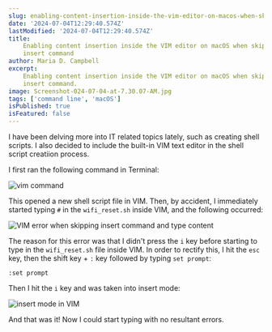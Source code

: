 ```yaml
---
slug: enabling-content-insertion-inside-the-vim-editor-on-macos-when-skipping-the-insert-command
date: '2024-07-04T12:29:40.574Z'
lastModified: '2024-07-04T12:29:40.574Z'
title:
    Enabling content insertion inside the VIM editor on macOS when skipping the
    insert command
author: Maria D. Campbell
excerpt:
    Enabling content insertion inside the VIM editor on macOS when skipping the
    insert command.
image: Screenshot-024-07-04-at-7.30.07-AM.jpg
tags: ['command line', 'macOS']
isPublished: true
isFeatured: false
---
```


I have been delving more into IT related topics lately, such as creating shell
scripts. I also decided to include the built-in VIM text editor in the shell
script creatiion process.

I first ran the following command in Terminal:

![vim command](Screenshot-2024-07-04-at-7.26.39-AM.jpg)

This opened a new shell script file in VIM. Then, by accident, I immediately
started typing `#` in the `wifi_reset.sh` inside VIM, and the following
occurred:

![VIM error when skipping insert command and type content](Screenshot-024-07-04-at-7.30.07-AM.jpg)

The reason for this error was that I didn't press the `i` key before starting to
type in the `wifi_reset.sh` file inside VIM. In order to rectify this, I hit the
`esc` key, then the shift key + `:` key followed by typing `set prompt`:

```shell
:set prompt
```

Then I hit the `i` key and was taken into insert mode:

![insert mode in VIM](Screenshot-2024-07-04-at-8.41.14-AM.jpg)

And that was it! Now I could start typing with no resultant errors.
